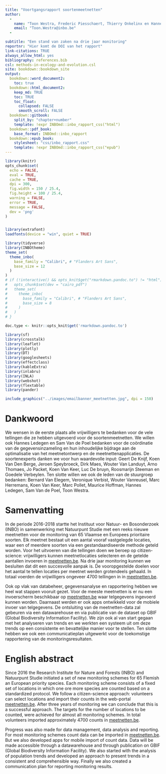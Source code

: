 ```yaml
---
title: "Voortgangsrapport soortenmeetnetten"
author: 
  -
    name: "Toon Westra, Frederic Piesschaert, Thierry Onkelinx en Hannes Ledegen"
    email: "Toon.Westra@inbo.be"
  -

subtitle: "Een stand van zaken na drie jaar monitoring"
reportnr: "Hier komt de DOI van het rapport"
link-citations: TRUE
always_allow_html: yes
bibliography: references.bib
csl: methods-in-ecology-and-evolution.csl
site: bookdown::bookdown_site
output:
  bookdown::word_document2:
    toc: true
  bookdown::html_document2:
    keep_md: TRUE
    toc: TRUE
    toc_float:
      collapsed: FALSE
      smooth_scroll: FALSE
  bookdown::gitbook:
    split_by: "chapter+number"
    template: !expr INBOmd::inbo_rapport_css("html")
  bookdown::pdf_book:
    base_format: INBOmd::inbo_rapport
  bookdown::epub_book:
    stylesheet: "css/inbo_rapport.css"
    template: !expr INBOmd::inbo_rapport_css("epub")
---
```



```r
library(knitr)
opts_chunk$set(
  echo = FALSE, 
  eval = TRUE,
  cache = TRUE,
  dpi = 300,
  fig.width = 150 / 25.4,
  fig.height = 100 / 25.4,
  warning = FALSE,
  error = TRUE,
  message = FALSE,
  dev = 'png'
)


library(extrafont)
loadfonts(device = "win", quiet = TRUE)

library(tidyverse)
library(INBOtheme)
theme_set(
  theme_inbo(
    base_family = "Calibri", # "Flanders Art Sans",
    base_size = 12
  )
)
# if (!interactive() && opts_knit$get("rmarkdown.pandoc.to") != "html") {
#   opts_chunk$set(dev = "cairo_pdf")
#   theme_set(
#     theme_inbo(
#       base_family = "Calibri", # "Flanders Art Sans",
#       base_size = 8
#     )
#   )
# }

doc.type <- knitr::opts_knit$get('rmarkdown.pandoc.to')

```


```r

library(sf)
library(crosstalk)
library(leaflet)
library(plotly)
library(DT)
library(googlesheets)
library(effectclass)
library(kableExtra)
library(inlabru)
library(INLA)
library(webshot)
library(flextable)
library(pander)


```


```r
include_graphics("../images/emailbanner_meetnetten.jpg", dpi = 150)
```



# Dankwoord {-}

We wensen in de eerste plaats alle vrijwilligers te bedanken voor de vele tellingen die ze hebben uitgevoerd voor de soortenmeetnetten. We willen ook Hannes Ledegen en Sam Van de Poel bedanken voor de coördinatie van de gegevensinzameling en hun inhoudelijke bijdrage aan de optimalisatie van het meetnetontwerp en de meetnettenapplicaties. De soortenexperts danken we voor hun waardevolle input: Geert De Knijf, Koen Van Den Berge, Jeroen Speybroeck, Dirk Maes, Wouter Van Landuyt, Arno Thomaes, Jo Packet, Koen Van Keer, Luc De bruyn, Roosmarijn Steeman en Goedele Verbeylen. Ten slotte willen we ook de leden van de stuurgroep bedanken: Bernard Van Elegem, Veronique Verbist, Wouter Vanreusel, Marc Herremans, Koen Van Keer, Marc Pollet, Maurice Hoffman, Hannes Ledegen, Sam Van de Poel, Toon Westra.


# Samenvatting {-}

In de periode 2016-2018 startte het Instituut voor Natuur- en Bosonderzoek (INBO) in samenwerking met Natuurpunt Studie met een reeks nieuwe meetnetten voor de monitoring van 65 Vlaamse en Europees prioritaire soorten. Elk meetnet bestaat uit een aantal vooraf vastgelegde locaties, waar een of meerdere soorten via een gestandaardiseerde methode geteld worden. Voor het uitvoeren van die tellingen doen we beroep op citizen-science: vrijwilligers kunnen meetnetlocaties selecteren en de getelde aantallen invoeren in [meetnetten.be](https://www.meetnetten.be). Na drie jaar monitoring kunnen we besluiten dat dit een succesvolle aanpak is. De vooropgestelde doelen voor het aantal te tellen locaties per meetnet werden grotendeels gehaald. In totaal voerden de vrijwilligers ongeveer 4700 tellingen in in [meetnetten.be](https://www.meetnetten.be). 

Ook op vlak van databeheer, gegevensanalyse en rapportering hebben we heel wat stappen vooruit gezet. Voor de meeste meetnetten is er nu een invoerscherm beschikbaar op [meetnetten.be](https://www.meetnetten.be) waar telgegevens ingevoerd kunnen worden. Daarnaast werden er ook apps ontwikkeld voor de mobiele invoer van telgegevens. De ontsluiting van de meetnetten-data zal gebeuren via een datawarehouse en via publicatie van de dataset op GBIF (Global Biodiversity Information Facility). We zijn ook al van start gegaan met het analyseren van trends en we werkten een systeem uit om deze trends op een consistente en bevattelijke manier voor te stellen. Ten slotte hebben we ook een communicatieplan uitgewerkt voor de toekomstige rapportering van de monitoringsresultaten.          

# English abstract {-}

\benglish
Since 2016 the Research Institute for Nature and Forests (INBO) and Natuurpunt Studie initiated a set of new monitoring schemes for 65 Flemish an European priority species. Each monitoring scheme consists of a fixed set of locations in which one ore more species are counted based on a standardized protocol. We follow a citizen-science approach: volunteers can select locations and import their counts in the web-portal [meetnetten.be](https://www.meetnetten.be). After three years of monitoring we can conclude that this is a successful approach. The targets for the number of locations to be counted, were achieved for almost all monitoring schemes. In total volunteers imported approximately 4700 counts in [meetnetten.be](https://www.meetnetten.be). 

Progress was also made for data management, data analysis and reporting. For most monitoring schemes count data can be imported in [meetnetten.be](https://www.meetnetten.be). But we also developed apps for mobile import of count data. Data will be made accessible through a datawarehouse and through publication on GBIF (Global Biodiversity Information Facility). We also started with the analysis of population trends and developed an approach to present trends in a consistent and comprehensible way. Finally we also created a communication plan for reporting monitoring results.        


\eenglish



